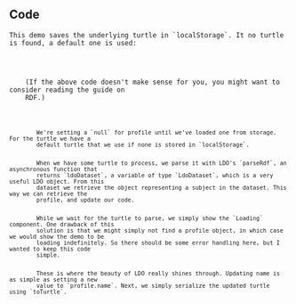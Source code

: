 
<Content>
    <h2 className="subtitle">Code</h2>

    This demo saves the underlying turtle in `localStorage`. It no turtle is found, a default one is used:
</Content>

<Code language="turtle" id="DefaultTurtle" code={PROFILE_TURTLE} noCopy={true}/>

<Content>
    (If the above code doesn't make sense for you, you might want to consider reading the <NavLink to={"/rdf"}>guide on
    RDF</NavLink>.)
</Content>

<Code language="tsx" id="LDOLocalDemo" code={localDemoCode} className="line-numbers">
    <CodeStep lines={["11-12"]} title="Setting up profile and turtle">
        We're setting a `null` for profile until we've loaded one from storage. For the turtle we have a
        default turtle that we use if none is stored in `localStorage`.
    </CodeStep>
    <CodeStep lines={["15-18"]} title="Parsing turtle and updating profile">
        When we have some turtle to process, we parse it with LDO's `parseRdf`, an asynchronous function that
        returns `ldoDataset`, a variable of type `LdoDataset`, which is a very useful LDO object. From this
        dataset we retrieve the object representing a subject in the dataset. This way we can retrieve the
        profile, and update our code.
    </CodeStep>
    <CodeStep lines={["21-23"]} title="Loading state">
        While we wait for the turtle to parse, we simply show the `Loading` component. One drawback of this
        solution is that we might simply not find a profile object, in which case we would show the demo to be
        loading indefinitely. So there should be some error handling here, but I wanted to keep this code
        simple.
    </CodeStep>
    <CodeStep lines={["26-27"]} title="Updating name and storage">
        These is where the beauty of LDO really shines through. Updating name is as simple as setting a new
        value to `profile.name`. Next, we simply serialize the updated turtle using `toTurtle`.
    </CodeStep>
</Code>

